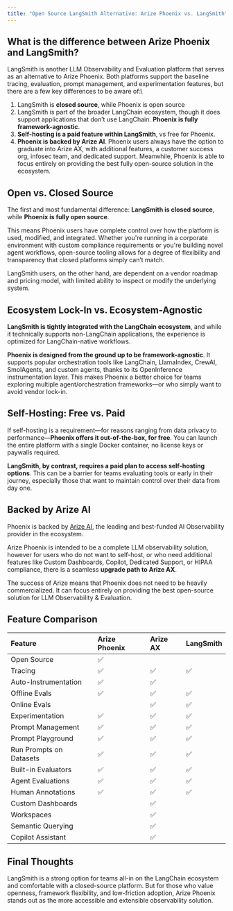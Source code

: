 ```yaml
---
title: "Open Source LangSmith Alternative: Arize Phoenix vs. LangSmith"
---
```


## What is the difference between Arize Phoenix and LangSmith?

LangSmith is another LLM Observability and Evaluation platform that serves as an alternative to Arize Phoenix. Both platforms support the baseline tracing, evaluation, prompt management, and experimentation features, but there are a few key differences to be aware of:\\

1. LangSmith is **closed source**, while Phoenix is open source
2. LangSmith is part of the broader LangChain ecosystem, though it does support applications that don’t use LangChain. **Phoenix is fully framework-agnostic**.
3. **Self-hosting is a paid feature within LangSmith**, vs free for Phoenix.
4. **Phoenix is backed by Arize AI**. Phoenix users always have the option to graduate into Arize AX, with additional features, a customer success org, infosec team, and dedicated support. Meanwhile, Phoenix is able to focus entirely on providing the best fully open-source solution in the ecosystem.

## Open vs. Closed Source

The first and most fundamental difference: **LangSmith is closed source**, while **Phoenix is fully open source**.

This means Phoenix users have complete control over how the platform is used, modified, and integrated. Whether you're running in a corporate environment with custom compliance requirements or you're building novel agent workflows, open-source tooling allows for a degree of flexibility and transparency that closed platforms simply can’t match.

LangSmith users, on the other hand, are dependent on a vendor roadmap and pricing model, with limited ability to inspect or modify the underlying system.

## Ecosystem Lock-In vs. Ecosystem-Agnostic


**LangSmith is tightly integrated with the LangChain ecosystem**, and while it technically supports non-LangChain applications, the experience is optimized for LangChain-native workflows.

**Phoenix is designed from the ground up to be framework-agnostic**. It supports popular orchestration tools like LangChain, LlamaIndex, CrewAI, SmolAgents, and custom agents, thanks to its OpenInference instrumentation layer. This makes Phoenix a better choice for teams exploring multiple agent/orchestration frameworks—or who simply want to avoid vendor lock-in.

## Self-Hosting: Free vs. Paid


If self-hosting is a requirement—for reasons ranging from data privacy to performance—**Phoenix offers it out-of-the-box, for free**. You can launch the entire platform with a single Docker container, no license keys or paywalls required.

**LangSmith, by contrast, requires a paid plan to access self-hosting options**. This can be a barrier for teams evaluating tools or early in their journey, especially those that want to maintain control over their data from day one.

## Backed by Arize AI


Phoenix is backed by [Arize AI](https://arize.com), the leading and best-funded AI Observability provider in the ecosystem.

Arize Phoenix is intended to be a complete LLM observability solution, however for users who do not want to self-host, or who need additional features like Custom Dashboards, Copilot, Dedicated Support, or HIPAA compliance, there is a seamless **upgrade path to Arize AX**.

The success of Arize means that Phoenix does not need to be heavily commercialized. It can focus entirely on providing the best open-source solution for LLM Observability & Evaluation.

## Feature Comparison


| Feature                 | Arize Phoenix | Arize AX    | LangSmith    |
| :----------------------- | :------------- | :----------- | :------------ |
| Open Source             | ✅             |  |              |
| Tracing                 | ✅             | ✅           | ✅            |
| Auto-Instrumentation    | ✅             | ✅           |   |
| Offline Evals           | ✅             | ✅           | ✅            |
| Online Evals            |    | ✅           | ✅            |
| Experimentation         | ✅             | ✅           | ✅            |
| Prompt Management       | ✅             | ✅           | ✅            |
| Prompt Playground       | ✅             | ✅           | ✅            |
| Run Prompts on Datasets | ✅             | ✅           | ✅|
| Built-in Evaluators     | ✅             | ✅           | ✅            |
| Agent Evaluations       | ✅             | ✅           | ✅            |
| Human Annotations       | ✅             | ✅           | ✅            |
| Custom Dashboards       |    | ✅           |   |
| Workspaces              |    | ✅           |   |
| Semantic Querying       |    | ✅           |   |
| Copilot Assistant       |    | ✅           |   |

## Final Thoughts

LangSmith is a strong option for teams all-in on the LangChain ecosystem and comfortable with a closed-source platform. But for those who value openness, framework flexibility, and low-friction adoption, Arize Phoenix stands out as the more accessible and extensible observability solution.
